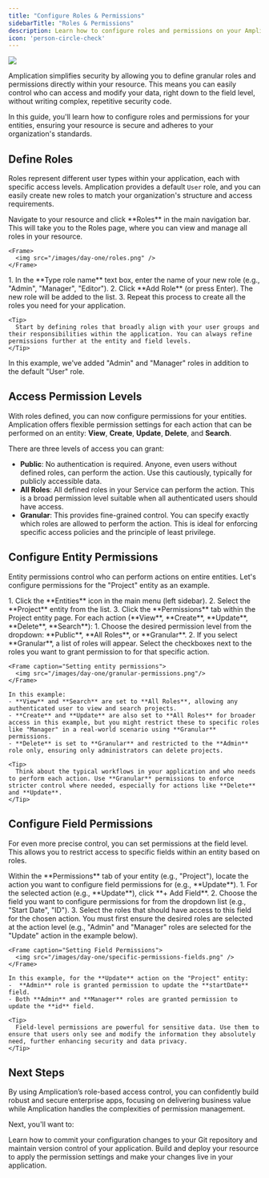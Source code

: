 ```yaml
---
title: "Configure Roles & Permissions"
sidebarTitle: "Roles & Permissions"
description: Learn how to configure roles and permissions on your Amplication resource to control access to entities and fields, ensuring security and standardization.
icon: 'person-circle-check'
---
```


<Frame>
    <img src="/images/day-one/specific-permissions-fields.png" />
</Frame>

Amplication simplifies security by allowing you to define granular roles and permissions directly within your resource. This means you can easily control who can access and modify your data, right down to the field level, without writing complex, repetitive security code.

In this guide, you'll learn how to configure roles and permissions for your entities, ensuring your resource is secure and adheres to your organization's standards.

## Define Roles

Roles represent different user types within your application, each with specific access levels. Amplication provides a default `User` role, and you can easily create new roles to match your organization's structure and access requirements.

<Steps>
  <Step title="Navigate to Roles">
    Navigate to your resource and click **Roles** in the main navigation bar. This will take you to the Roles page, where you can view and manage all roles in your resource.

    <Frame>
      <img src="/images/day-one/roles.png" />
    </Frame>

  </Step>
  <Step title="Add New Roles">
    1. In the **Type role name** text box, enter the name of your new role (e.g., "Admin", "Manager", "Editor").
    2. Click **Add Role** (or press Enter). The new role will be added to the list.
    3. Repeat this process to create all the roles you need for your application.

    <Tip>
      Start by defining roles that broadly align with your user groups and their responsibilities within the application. You can always refine permissions further at the entity and field levels.
    </Tip>
  </Step>
</Steps>

In this example, we've added "Admin" and "Manager" roles in addition to the default "User" role.

## Access Permission Levels

With roles defined, you can now configure permissions for your entities. Amplication offers flexible permission settings for each action that can be performed on an entity: **View**, **Create**, **Update**, **Delete**, and **Search**.

There are three levels of access you can grant:

- **Public**: No authentication is required. Anyone, even users without defined roles, can perform the action. Use this cautiously, typically for publicly accessible data.
- **All Roles**: All defined roles in your Service can perform the action. This is a broad permission level suitable when all authenticated users should have access.
- **Granular**: This provides fine-grained control. You can specify exactly which roles are allowed to perform the action. This is ideal for enforcing specific access policies and the principle of least privilege.

## Configure Entity Permissions

Entity permissions control who can perform actions on entire entities. Let's configure permissions for the "Project" entity as an example.

<Steps>
  <Step title="Navigate to Entity Permissions">
    1. Click the **Entities** icon in the main menu (left sidebar).
    2. Select the **Project** entity from the list.
    3. Click the **Permissions** tab within the Project entity page.
  </Step>
  <Step title="Set Entity Action Permissions">
    For each action (**View**, **Create**, **Update**, **Delete**, **Search**):
    1. Choose the desired permission level from the dropdown: **Public**, **All Roles**, or **Granular**.
    2. If you select **Granular**, a list of roles will appear. Select the checkboxes next to the roles you want to grant permission to for that specific action.

    <Frame caption="Setting entity permissions">
      <img src="/images/day-one/granular-permissions.png"/>
    </Frame>

    In this example:
    - **View** and **Search** are set to **All Roles**, allowing any authenticated user to view and search projects.
    - **Create** and **Update** are also set to **All Roles** for broader access in this example, but you might restrict these to specific roles like "Manager" in a real-world scenario using **Granular** permissions.
    - **Delete** is set to **Granular** and restricted to the **Admin** role only, ensuring only administrators can delete projects.

    <Tip>
      Think about the typical workflows in your application and who needs to perform each action. Use **Granular** permissions to enforce stricter control where needed, especially for actions like **Delete** and **Update**.
    </Tip>
  </Step>
</Steps>

## Configure Field Permissions

For even more precise control, you can set permissions at the field level. This allows you to restrict access to specific fields within an entity based on roles.

<Steps>
  <Step title="Access Field Permissions">
    Within the **Permissions** tab of your entity (e.g., "Project"), locate the action you want to configure field permissions for (e.g., **Update**).
  </Step>
  <Step title="Add Fields and Set Permissions">
    1. For the selected action (e.g., **Update**), click **+ Add Field**.
    2. Choose the field you want to configure permissions for from the dropdown list (e.g., "Start Date", "ID").
    3. Select the roles that should have access to this field for the chosen action. You must first ensure the desired roles are selected at the action level (e.g., "Admin" and "Manager" roles are selected for the "Update" action in the example below).

    <Frame caption="Setting Field Permissions">
      <img src="/images/day-one/specific-permissions-fields.png" />
    </Frame>

    In this example, for the **Update** action on the "Project" entity:
    -  **Admin** role is granted permission to update the **startDate** field.
    - Both **Admin** and **Manager** roles are granted permission to update the **id** field.

    <Tip>
      Field-level permissions are powerful for sensitive data. Use them to ensure that users only see and modify the information they absolutely need, further enhancing security and data privacy.
    </Tip>
  </Step>
</Steps>

## Next Steps

By using Amplication’s role-based access control, you can confidently build robust and secure enterprise apps, focusing on delivering business value while Amplication handles the complexities of permission management.

Next, you'll want to:

<CardGroup>
  <Card title="Commit Your Changes" icon="code-commit" href="/day-one/commits">
    Learn how to commit your configuration changes to your Git repository and maintain version control of your application.
  </Card>
  <Card title="Generate Code" icon="code" href="/day-one/generate-code">
    Build and deploy your resource to apply the permission settings and make your changes live in your application.
  </Card>
</CardGroup>
